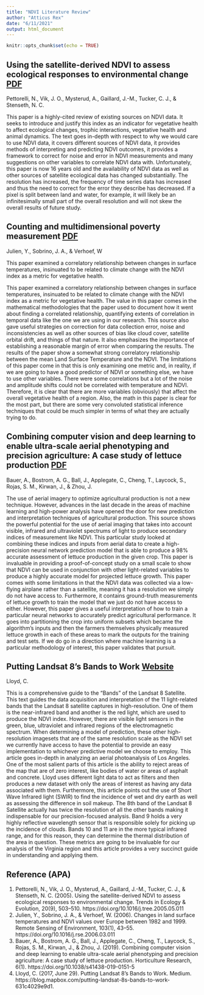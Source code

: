```yaml
---
title: "NDVI Literature Review"
author: "Atticus Rex"
date: "6/11/2021"
output: html_document
---
```


```r
knitr::opts_chunk$set(echo = TRUE)
```

## Using the satellite-derived NDVI to assess ecological responses to environmental change [PDF](https://doi.org/10.1016/j.tree.2005.05.011)

Pettorelli, N., Vik, J. O., Mysterud, A., Gaillard, J.-M., Tucker, C. J., & Stenseth, N. C.

This paper is a highly-cited review of existing sources on NDVI data. It seeks to introduce and justify this index as an indicator for vegetative health to affect ecological changes, trophic interactions, vegetative health and animal dynamics. The text goes in-depth with respect to why we would care to use NDVI data, it covers different sources of NDVI data, it provides methods of interpreting and predicting NDVI outcomes, it provides a framework to correct for noise and error in NDVI measurements and many suggestions on other variables to correlate NDVI data with. Unfortunately, this paper is now 16 years old and the availability of NDVI data as well as other sources of satellite ecological data has changed substantially. The resolution has increased, the frequency of time series data has increased and thus the need to correct for the error they describe has decreased. If a pixel is split between land and water, for example, it will likely be an infinitesimally small part of the overall resolution and will not skew the overall results of future study. 

## Counting and multidimensional poverty measurement [PDF](https://doi.org/10.1016/j.rse.2006.03.011)

Julien, Y., Sobrino, J. A., &amp; Verhoef, W

This paper examined a correlatory relationship between changes in surface temperatures, insinuated to be related to climate change with the NDVI index as a metric for vegetative health. 

This paper examined a correlatory relationship between changes in surface temperatures, insinuated to be related to climate change with the NDVI index as a metric for vegetative health. The value in this paper comes in the mathematical methodologies that the paper used to document how it went about finding a correlated relationship, quantifying extents of correlation in temporal data like the one we are using in our research. This source also gave useful strategies on correction for data collection error, noise and inconsistencies as well as other sources of bias like cloud cover, satellite orbital drift, and things of that nature. It also emphasizes the importance of establishing a reasonable margin of error when comparing the results. The results of the paper show a somewhat strong correlatory relationship between the mean Land Surface Temperature and the NDVI. The limitations of this paper come in that this is only examining one metric and, in reality, if we are going to have a good predictor of NDVI or something else, we have to use other variables. There were some correlations but a lot of the noise and amplitude shifts could not be correlated with temperature and NDVI. Therefore, it is clear that there are more variables (obviously) that affect the overall vegetative health of a region. Also, the math in this paper is clear for the most part, but there are some very convoluted statistical inference techniques that could be much simpler in terms of what they are actually trying to do. 

## Combining computer vision and deep learning to enable ultra-scale aerial phenotyping and precision agriculture: A case study of lettuce production [PDF](https://www.ncbi.nlm.nih.gov/pmc/articles/PMC6544649/)

Bauer, A., Bostrom, A. G., Ball, J., Applegate, C., Cheng, T., Laycock, S., Rojas, S. M., Kirwan, J., &amp; Zhou, J.

The use of aerial imagery to optimize agricultural production is not a new technique. However, advances in the last decade in the areas of machine learning and high-power analysis have opened the door for new prediction and interpretation techniques of agricultural production. This source shows the powerful potential for the use of aerial imaging that takes into account visible, infrared and ultraviolet spectrums of light to produce secondary indices of measurement like NDVI. This particular study looked at combining these indices and inputs from aerial data to create a high-precision neural network prediction model that is able to produce a 98% accurate assessment of lettuce production in the given crop. This paper is invaluable in providing a proof-of-concept study on a small scale to show that NDVI can be used in conjunction with other light-related variables to produce a highly accurate model for projected lettuce growth. This paper comes with some limitations in that the NDVI data was collected via a low-flying airplane rather than a satellite, meaning it has a resolution we simply do not have access to. Furthermore, it contains ground-truth measurements of lettuce growth to train the model that we just do not have access to either. However, this paper gives a useful interpretation of how to train a particular neural networks to accurately predict agricultural performance. It goes into partitioning the crop into uniform subsets which became the algorithm's inputs and then the farmers themselves physically measured lettuce growth in each of these areas to mark the outputs for the training and test sets. If we do go in a direction where machine learning is a particular methodology of interest, this paper validates that pursuit. 

## Putting Landsat 8’s Bands to Work [Website](https://blog.mapbox.com/putting-landsat-8s-bands-to-work-631c4029e9d1)

Lloyd, C.

This is a comprehensive guide to the "Bands" of the Landsat 8 Satellite. This text guides the data acquisition and interpretation of the 11 light-related bands that the Landsat 8 satellite captures in high-resolution. One of them is the near-infrared band and another is the red light, which are used to produce the NDVI index. However, there are visible light sensors in the green, blue, ultraviolet and infrared regions of the electromagnetic spectrum. When determining a model of prediction, these other high-resolution imagesets that are of the same resolution scale as the NDVI set we currently have access to have the potential to provide an easy implementation to whichever predictive model we choose to employ. This article goes in-depth in analyzing an aerial photoanalysis of Los Angeles. One of the most salient parts of this article is the ability to reject areas of the map that are of zero interest, like bodies of water or areas of asphalt and concrete. Lloyd uses different light data to act as filters and then produces a new dataset with only the areas of interest as having any data associated with them. Furthermore, this article points out the use of Short Wave Infrared light (SWIR) to find the incidence of wet and dry earth as well as assessing the difference in soil makeup. The 8th band of the Landsat 8 Satellite actually has twice the resolution of all the other bands making it indispensable for our precision-focused analysis. Band 9 holds a very highly reflective wavelength sensor that is responsible solely for picking up the incidence of clouds. Bands 10 and 11 are in the more typical infrared range, and for this reason, they can determine the thermal distribution of the area in question. These metrics are going to be invaluable for our analysis of the Virginia region and this article provides a very succinct guide in understanding and applying them.


## Reference (APA) 
1. Pettorelli, N., Vik, J. O., Mysterud, A., Gaillard, J.-M., Tucker, C. J., & Stenseth, N. C. (2005). Using the satellite-derived NDVI to assess ecological responses to environmental change. Trends in Ecology & Evolution, 20(9), 503–510. https://doi.org/10.1016/j.tree.2005.05.011 
2. Julien, Y., Sobrino, J. A., &amp; Verhoef, W. (2006). Changes in land surface temperatures and NDVI values over Europe between 1982 and 1999. Remote Sensing of Environment, 103(1), 43–55. https://doi.org/10.1016/j.rse.2006.03.011 
3. Bauer, A., Bostrom, A. G., Ball, J., Applegate, C., Cheng, T., Laycock, S., Rojas, S. M., Kirwan, J., &amp; Zhou, J. (2019). Combining computer vision and deep learning to enable ultra-scale aerial phenotyping and precision agriculture: A case study of lettuce production. Horticulture Research, 6(1). https://doi.org/10.1038/s41438-019-0151-5 
4. Lloyd, C. (2017, June 29). Putting Landsat 8's Bands to Work. Medium. https://blog.mapbox.com/putting-landsat-8s-bands-to-work-631c4029e9d1. 
